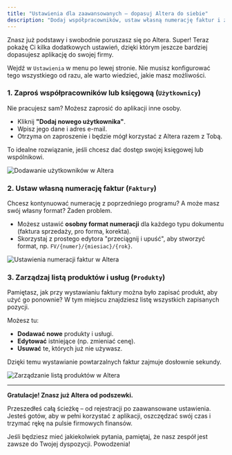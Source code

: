 ```yaml
---
title: "Ustawienia dla zaawansowanych – dopasuj Altera do siebie"
description: "Dodaj współpracowników, ustaw własną numerację faktur i zarządzaj listą produktów. Spraw, by Altera pracowała dokładnie tak, jak chcesz."
---
```


Znasz już podstawy i swobodnie poruszasz się po Altera. Super! Teraz pokażę Ci kilka dodatkowych ustawień, dzięki którym jeszcze bardziej dopasujesz aplikację do swojej firmy.

Wejdź w `Ustawienia` w menu po lewej stronie. Nie musisz konfigurować tego wszystkiego od razu, ale warto wiedzieć, jakie masz możliwości.

### 1. Zaproś współpracowników lub księgową (`Użytkownicy`)

Nie pracujesz sam? Możesz zaprosić do aplikacji inne osoby.

* Kliknij **"Dodaj nowego użytkownika"**.
* Wpisz jego dane i adres e-mail.
* Otrzyma on zaproszenie i będzie mógł korzystać z Altera razem z Tobą.

To idealne rozwiązanie, jeśli chcesz dać dostęp swojej księgowej lub wspólnikowi.

<img alt="Dodawanie użytkowników w Altera" src="/images/old/3.14.Altera.app–Instrukcjaobsługi.jpg"/>

### 2. Ustaw własną numerację faktur (`Faktury`)

Chcesz kontynuować numerację z poprzedniego programu? A może masz swój własny format? Żaden problem.

* Możesz ustawić **osobny format numeracji** dla każdego typu dokumentu (faktura sprzedaży, pro forma, korekta).
* Skorzystaj z prostego edytora "przeciągnij i upuść", aby stworzyć format, np. `FV/{numer}/{miesiac}/{rok}`.

<img alt="Ustawienia numeracji faktur w Altera" src="/images/old/3.13.Altera.app–Instrukcjaobsługi.jpg"/>

### 3. Zarządzaj listą produktów i usług (`Produkty`)

Pamiętasz, jak przy wystawianiu faktury można było zapisać produkt, aby użyć go ponownie? W tym miejscu znajdziesz listę wszystkich zapisanych pozycji.

Możesz tu:
* **Dodawać nowe** produkty i usługi.
* **Edytować** istniejące (np. zmieniać cenę).
* **Usuwać** te, których już nie używasz.

Dzięki temu wystawianie powtarzalnych faktur zajmuje dosłownie sekundy.

<img alt="Zarządzanie listą produktów w Altera" src="/images/old/3.15.Altera.app–Instrukcjaobsługi.jpg"/>

---

**Gratulacje! Znasz już Altera od podszewki.**

Przeszedłeś całą ścieżkę – od rejestracji po zaawansowane ustawienia. Jesteś gotów, aby w pełni korzystać z aplikacji, oszczędzać swój czas i trzymać rękę na pulsie firmowych finansów.

Jeśli będziesz mieć jakiekolwiek pytania, pamiętaj, że nasz zespół jest zawsze do Twojej dyspozycji. Powodzenia!